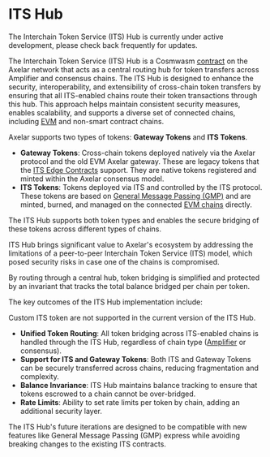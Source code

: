 # ITS Hub


<Callout>
  The Interchain Token Service (ITS) Hub is currently under active development,
  please check back frequently for updates.
</Callout>

The Interchain Token Service (ITS) Hub is a Cosmwasm [contract](https://github.com/axelarnetwork/axelar-amplifier/tree/feat/its-hub/interchain-token-service) on the Axelar network that acts as a central routing hub for token transfers across Amplifier and consensus chains.
The ITS Hub is designed to enhance the security, interoperability, and extensibility of cross-chain token transfers by ensuring that all ITS-enabled chains route their token transactions through this hub.
This approach helps maintain consistent security measures, enables scalability, and supports a diverse set of connected chains, including [EVM](/resources/contract-addresses/mainnet/#evm-contract-addresses) and non-smart contract chains.

Axelar supports two types of tokens: **Gateway Tokens** and **ITS Tokens**.

- **Gateway Tokens**: Cross-chain tokens deployed natively via the Axelar protocol and the old EVM Axelar gateway.
  These are legacy tokens that the [ITS Edge Contracts](https://github.com/axelarnetwork/interchain-token-service/blob/main/contracts/InterchainTokenService.sol) support. They are native tokens registered and minted within the Axelar consensus model.
- **ITS Tokens**: Tokens deployed via ITS and controlled by the ITS protocol. These tokens are based on [General Message Passing (GMP)](/dev/general-message-passing/overview/) and are minted, burned, and managed on the connected [EVM chains](/resources/contract-addresses/mainnet/#evm-contract-addresses) directly.

The ITS Hub supports both token types and enables the secure bridging of these tokens across different types of chains.

ITS Hub brings significant value to Axelar's ecosystem by addressing the limitations of a peer-to-peer Interchain Token Service (ITS) model, which posed security risks in case one of the chains is compromised.

By routing through a central hub, token bridging is simplified and protected by an invariant that tracks the total balance bridged per chain per token.

The key outcomes of the ITS Hub implementation include:

<Callout>
  Custom ITS token are not supported in the current version of the ITS Hub.
</Callout>

- **Unified Token Routing**: All token bridging across ITS-enabled chains is handled through the ITS Hub, regardless of chain type ([Amplifier](dev/amplifier/introduction/) or consensus).
- **Support for ITS and Gateway Tokens**: Both ITS and Gateway Tokens can be securely transferred across chains, reducing fragmentation and complexity.
- **Balance Invariance**: ITS Hub maintains balance tracking to ensure that tokens escrowed to a chain cannot be over-bridged.
- **Rate Limits**: Ability to set rate limits per token by chain, adding an additional security layer.

The ITS Hub's future iterations are designed to be compatible with new features like General Message Passing (GMP) express while avoiding breaking changes to the existing ITS contracts.
